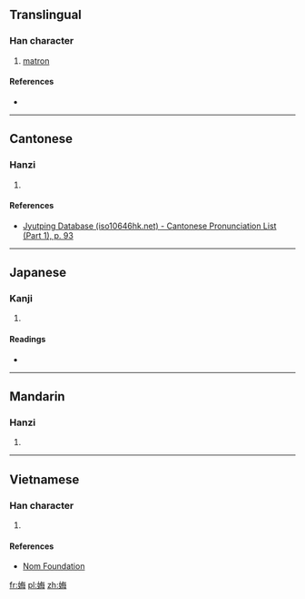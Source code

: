 ==Translingual==

===Han character===
{{Han char|rn=38|rad=女|as=07|sn=10|four=|canj=女人田卜 (VOWY)|ids=⿰[[女]][[每]]}}

# [[matron]]

====References====
* {{Han ref|kx=0262.080|dkj=06296|dj=0528.290|hdz=21052.110|uh=5A12|ud=23058}}

----

==Cantonese==

===Hanzi===
{{yue-hanzi|jyut=[[mou5]], [[mui4]]|y=mou5, mui4}}

# {{defn|lang=yue|sort=女07}}

====References====
* [http://www.iso10646hk.net/jp/document/download.jsp Jyutping Database (iso10646hk.net) - Cantonese Pronunciation List (Part 1), p. 93]

----

==Japanese==

===Kanji===
{{ja-kanji|grade=|rs=女07}}

# {{defn|lang=ja|sort=女07}}

====Readings====
* {{ja-readings|on=[[ぼ]] (bo), [[も]] (mo)|kun=[[うば]] (uba)}}

----

==Mandarin==

===Hanzi===
{{cmn-hanzi|pin=[[wǔ]] ([[wu3]])|wg=wu<sup>3</sup>}}

# {{defn|lang=cmn|sort=女07}}

----

==Vietnamese==

===Han character===
{{vi-hantu|[[moi]]|rs=女07}}

# {{defn|lang=vi|sort=女07}}

====References====
*[http://nomfoundation.org/common/nom_details.php?codepoint=5a12 Nom Foundation]

[[fr:娒]]
[[pl:娒]]
[[zh:娒]]